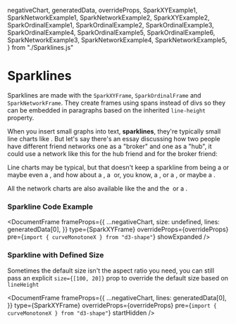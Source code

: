   negativeChart,
  generatedData,
  overrideProps,
  SparkXYExample1,
  SparkNetworkExample1,
  SparkNetworkExample2,
  SparkXYExample2,
  SparkOrdinalExample1,
  SparkOrdinalExample2,
  SparkOrdinalExample3,
  SparkOrdinalExample4,
  SparkOrdinalExample5,
  SparkOrdinalExample6,
  SparkNetworkExample3,
  SparkNetworkExample4,
  SparkNetworkExample5,
} from "./Sparklines.js"

# Sparklines

Sparklines are made with the `SparkXYFrame`, `SparkOrdinalFrame` and `SparkNetworkFrame`. They
create frames using spans instead of divs so they can be embedded in paragraphs based on the
inherited `line-height` property.

When you insert small graphs into text, **sparklines**, they're typically small line charts
like&nbsp;<SparkXYExample1 />. But let's say there's an essay discussing how two people have
different friend networks one as a "broker" and one as a "hub", it could use a network like this for
the hub friend <SparkNetworkExample1 /> and for the broker friend: <SparkNetworkExample2 />

Line charts may be typical, but that doesn't keep a sparkline from being a <SparkXYExample2 /> or
maybe even a <SparkOrdinalExample1 />, and how about a <SparkOrdinalExample2/>,
a&nbsp;<SparkOrdinalExample3 /> or, you know, a <SparkOrdinalExample4 />, or
a&nbsp;<SparkOrdinalExample5 />, or maybe a <SparkOrdinalExample6 />.

All the network charts are also available like the <SparkNetworkExample3 /> and
the&nbsp;<SparkNetworkExample4 /> or a <SparkNetworkExample5 />.

### Sparkline Code Example

<DocumentFrame
  frameProps={{
    ...negativeChart,
    size: undefined,
    lines: generatedData[0],
  }}
  type={SparkXYFrame}
  overrideProps={overrideProps}
  pre={`import { curveMonotoneX } from "d3-shape"`}
  showExpanded
/>

### Sparkline with Defined Size

Sometimes the default size isn't the aspect ratio you need, you can still pass an explicit
`size={[100, 20]}` prop to override the default size based on `lineHeight`

<DocumentFrame
  frameProps={{
    ...negativeChart,
    lines: generatedData[0],
  }}
  type={SparkXYFrame}
  overrideProps={overrideProps}
  pre={`import { curveMonotoneX } from "d3-shape"`}
  startHidden
/>
